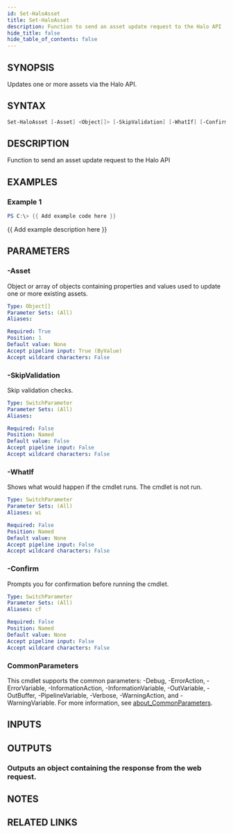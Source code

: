 ```yaml
---
id: Set-HaloAsset
title: Set-HaloAsset
description: Function to send an asset update request to the Halo API
hide_title: false
hide_table_of_contents: false
---
```


## SYNOPSIS

Updates one or more assets via the Halo API.

## SYNTAX

```powershell
Set-HaloAsset [-Asset] <Object[]> [-SkipValidation] [-WhatIf] [-Confirm] [<CommonParameters>]
```

## DESCRIPTION

Function to send an asset update request to the Halo API

## EXAMPLES

### Example 1

```powershell
PS C:\> {{ Add example code here }}
```

{{ Add example description here }}

## PARAMETERS

### -Asset

Object or array of objects containing properties and values used to update one or more existing assets.

```yaml
Type: Object[]
Parameter Sets: (All)
Aliases:

Required: True
Position: 1
Default value: None
Accept pipeline input: True (ByValue)
Accept wildcard characters: False
```

### -SkipValidation

Skip validation checks.

```yaml
Type: SwitchParameter
Parameter Sets: (All)
Aliases:

Required: False
Position: Named
Default value: False
Accept pipeline input: False
Accept wildcard characters: False
```

### -WhatIf

Shows what would happen if the cmdlet runs.
The cmdlet is not run.

```yaml
Type: SwitchParameter
Parameter Sets: (All)
Aliases: wi

Required: False
Position: Named
Default value: None
Accept pipeline input: False
Accept wildcard characters: False
```

### -Confirm

Prompts you for confirmation before running the cmdlet.

```yaml
Type: SwitchParameter
Parameter Sets: (All)
Aliases: cf

Required: False
Position: Named
Default value: None
Accept pipeline input: False
Accept wildcard characters: False
```

### CommonParameters

This cmdlet supports the common parameters: -Debug, -ErrorAction, -ErrorVariable, -InformationAction, -InformationVariable, -OutVariable, -OutBuffer, -PipelineVariable, -Verbose, -WarningAction, and -WarningVariable. For more information, see [about_CommonParameters](http://go.microsoft.com/fwlink/?LinkID=113216).

## INPUTS

## OUTPUTS

### Outputs an object containing the response from the web request.

## NOTES

## RELATED LINKS
